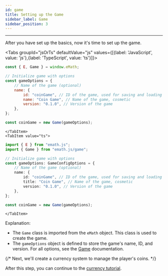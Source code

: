 ```yaml
---
id: game
title: Setting up the Game
sidebar_label: Game
sidebar_position: 3
---
```



---

After you have set up the basics, now it's time to set up the game.

<Tabs groupId="jsOrTs" defaultValue="js" values={[{label: 'JavaScript', value: 'js'},{label: 'TypeScript', value: 'ts'}]}>
    <TabItem value="js">
```js title="script.js"
const { E, Game } = window.eMath;

// Initialize game with options
const gameOptions = {
    // Name of the game (optional)
    name: {
        id: "coinGame", // ID of the game, used for saving and loading
        name: "Coin Game", // Name of the game, cosmetic
        version: "0.1.0", // Version of the game
    },
};

const coinGame = new Game(gameOptions);
```
    </TabItem>
    <TabItem value="ts">
```ts title="script.ts"
import { E } from "emath.js";
import { Game } from "emath.js/game";

// Initialize game with options
const gameOptions: GameConfigOptions = {
    // Name of the game (optional)
    name: {
        id: "coinGame", // ID of the game, used for saving and loading
        title: "Coin Game", // Name of the game, cosmetic
        version: "0.1.0", // Version of the game
    },
};

const coinGame = new Game(gameOptions);
```
    </TabItem>
</Tabs>

Explanation:

- The `Game` class is imported from the `eMath` object. This class is used to create the game.
- The `gameOptions` object is defined to store the game's name, ID, and version. For all options, see the [Game](../../game/game) documentation.

{/* Next, we'll create a currency system to manage the player's coins. */}

After this step, you can continue to the [currency tutorial](./currency).
